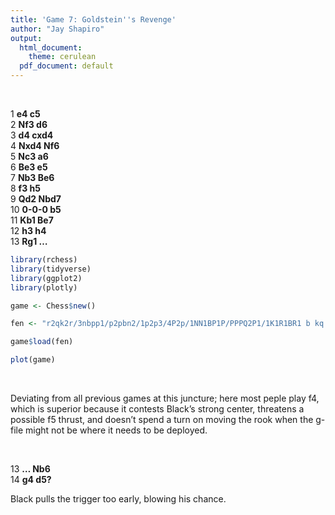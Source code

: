 ---
title: 'Game 7: Goldstein''s Revenge'
author: "Jay Shapiro"
output: 
  html_document:
    theme: cerulean
  pdf_document: default
---

<br>

1 **e4 c5**<br>
2 **Nf3 d6**<br>
3 **d4 cxd4**<br>
4 **Nxd4 Nf6**<br>
5 **Nc3 a6**<br>
6 **Be3 e5**<br>
7 **Nb3 Be6**<br>
8 **f3 h5**<br>
9 **Qd2 Nbd7**<br>
10 **0-0-0 b5**<br>
11 **Kb1 Be7**<br>
12 **h3 h4**<br>
13 **Rg1 ...**<br>


```{r echo = FALSE, warning = FALSE, message = FALSE, include = FALSE}
library(rchess)
library(tidyverse)
library(ggplot2)
library(plotly)

game <- Chess$new()

fen <- "r2qk2r/3nbpp1/p2pbn2/1p2p3/4P2p/1NN1BP1P/PPPQ2P1/1K1R1BR1 b kq - 1 13"

game$load(fen)
```
```{r echo = FALSE, warning = FALSE, message = FALSE}

plot(game)

```

<br>

Deviating from all previous games at this juncture; here most peple play f4, which is superior because it contests Black's strong center, threatens a possible f5 thrust, and doesn't spend a turn on moving the rook when the g-file might not be where it needs to be deployed. 

<br>

13 **... Nb6**<br>
14 **g4 d5?**<br>

Black pulls the trigger too early, blowing his chance.